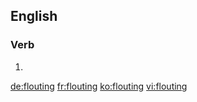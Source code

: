==English==

===Verb===
{{head|en}}

# {{present participle of|flout}}

[[de:flouting]]
[[fr:flouting]]
[[ko:flouting]]
[[vi:flouting]]